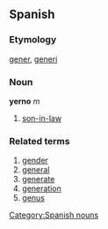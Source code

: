 == Spanish ==
===Etymology===
{{la}} [[gener]], [[generi]]
=== Noun ===
'''yerno''' ''m''
# [[son-in-law]]

=== Related terms ===
#[[gender]]
#[[general]]
#[[generate]]
#[[generation]]
#[[genus]]

[[Category:Spanish nouns]]
